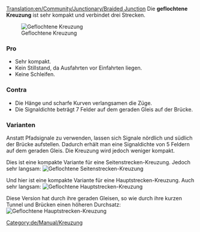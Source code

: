 [[Translation:en/Community/Junctionary/Braided Junction]]
{{de/Community/Junctionary/Kreuzungsmenü}}
Die '''geflochtene Kreuzung''' ist sehr kompakt und verbindet drei Strecken.

[[File:en/Community/Junctionary/Ttd.braided.compact.4.png|frame|none|Geflochtene Kreuzung]]

===Pro===
*Sehr kompakt.
*Kein Stillstand, da Ausfahrten vor Einfahrten liegen.
*Keine Schleifen.

===Contra===
*Die Hänge und scharfe Kurven verlangsamen die Züge.
*Die Signaldichte beträgt 7 Felder auf dem geraden Gleis auf der Brücke.

===Varianten===
Anstatt Pfadsignale zu verwenden, lassen sich Signale nördlich und südlich der Brücke aufstellen. Dadurch erhält man eine Signaldichte von 5 Feldern auf dem geraden Gleis. Die Kreuzung wird jedoch weniger kompakt.

Dies ist eine kompakte Variante für eine Seitenstrecken-Kreuzung. Jedoch sehr langsam:
[[File:en/Community/Junctionary/Ttd.braided.side.png|frame|none|Geflochtene Seitenstrecken-Kreuzung]]

Und hier ist eine kompakte Variante für eine Hauptstrecken-Kreuzung. Auch sehr langsam:
[[File:en/Community/Junctionary/Ttd.braided.main.png|frame|none|Geflochtene Hauptstrecken-Kreuzung]]

Diese Version hat durch ihre geraden Gleisen, so wie durch ihre kurzen Tunnel und Brücken einen höheren Durchsatz:
[[File:en/Community/Junctionary/Ttd.braided.main.2.png|frame|none|Geflochtene Hauptstrecken-Kreuzung]]

[[Category:de/Manual/Kreuzung]]